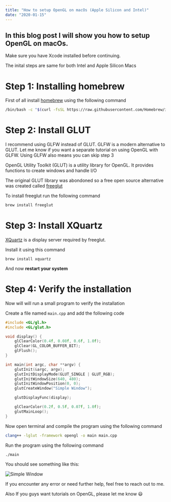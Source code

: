 ```yaml
---
title: "How to setup OpenGL on macOs (Apple Silicon and Intel)"
date: "2020-01-15"
---
```

In this blog post I will show you how to setup OpenGL on macOs.
---

<Alert type="important">
  Make sure you have Xcode installed before continuing.
</Alert>

The inital steps are same for both Intel and Apple Silicon Macs

# Step 1: Installing homebrew

First of all install [homebrew](https://brew.sh) using the following command

```bash
/bin/bash -c "$(curl -fsSL https://raw.githubusercontent.com/Homebrew/install/HEAD/install.sh)"
```

# Step 2: Install GLUT

<Alert type="note">
  I recommend using GLFW instead of GLUT. GLFW is a modern alternative to GLUT.
  Let me know if you want a separate tutorial on using OpenGL with GLFW.
  Using GLFW also means you can skip step 3
</Alert>

OpenGL Utility Toolkit (GLUT) is a utility library for OpenGL.
It provides functions to create windows and handle I/O

The original GLUT library was abondoned so a free open source alternative was created called [freeglut](https://freeglut.sourceforge.net)

To install freeglut run the following command

```bash
brew install freeglut
```

# Step 3: Install XQuartz

[XQuartz](http://www.xquartz.org) is a display server required by freeglut.

Install it using this command

```
brew install xquartz
```

And now **restart your system**

# Step 4: Verify the installation

Now will will run a small program to verify the installation

Create a file named `main.cpp` and add the following code

```cpp
#include <GL/gl.h>
#include <GL/glut.h>

void display() {
    glClearColor(0.4f, 0.08f, 0.6f, 1.0f);
    glClear(GL_COLOR_BUFFER_BIT);
    glFlush();
}

int main(int argc, char **argv) {
    glutInit(&argc, argv);
    glutInitDisplayMode(GLUT_SINGLE | GLUT_RGB);
    glutInitWindowSize(640, 480);
    glutInitWindowPosition(0, 0);
    glutCreateWindow("Simple Window");

    glutDisplayFunc(display);

    glClearColor(0.2f, 0.5f, 0.07f, 1.0f);
    glutMainLoop();
}
```

Now open terminal and compile the program using the following command

```bash
clang++ -lglut -framework opengl -o main main.cpp
```

Run the program using the following command

```bash
./main
```

You should see something like this:

![Simple Window](simple-window.png)

<Alert type="note">
  If you encounter any error or need further help, feel free to reach out to me.

  Also If you guys want tutorials on OpenGL, please let me know 😃 
</Alert>
